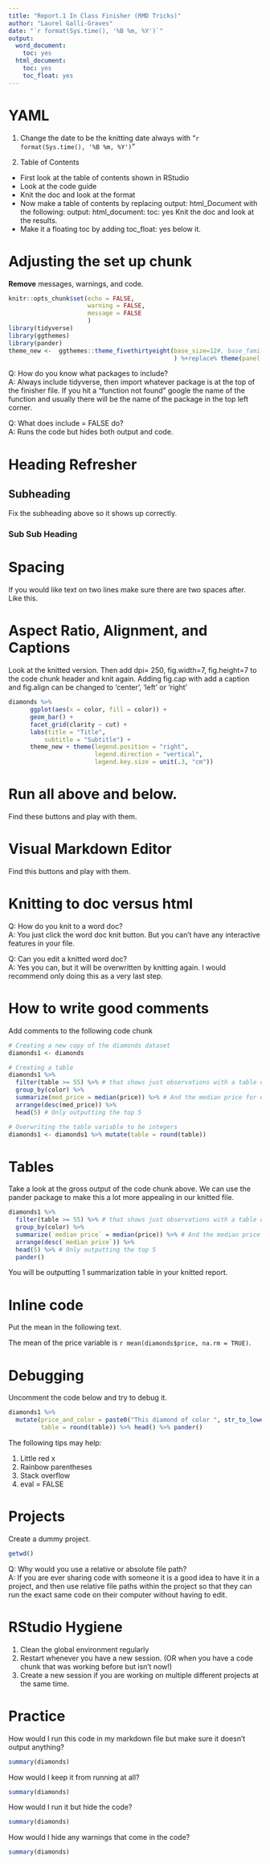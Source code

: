 ```yaml
---
title: "Report.1 In Class Finisher (RMD Tricks)"
author: "Laurel Galli-Graves"
date: "`r format(Sys.time(), '%B %m, %Y')`"
output:
  word_document: 
    toc: yes
  html_document: 
    toc: yes
    toc_float: yes
---
```


# YAML

1.  Change the date to be the knitting date always with "`r format(Sys.time(), '%B %m, %Y')`"

2.  Table of Contents

-   First look at the table of contents shown in RStudio
-   Look at the code guide
-   Knit the doc and look at the format
-   Now make a table of contents by replacing output: html_Document with the following: output: html_document: toc: yes Knit the doc and look at the results.
-   Make it a floating toc by adding toc_float: yes below it.

# Adjusting the set up chunk

**Remove** messages, warnings, and code.

```r
knitr::opts_chunk$set(echo = FALSE,
                      warning = FALSE, 
                      message = FALSE
                      )
library(tidyverse)
library(ggthemes)
library(pander)
theme_new <-  ggthemes::theme_fivethirtyeight(base_size=12#, base_family="Open Sans"
                                              ) %+replace% theme(panel.grid.major.y = element_line(colour = "grey80", size = 0.25),  panel.grid.major.x = element_blank(), panel.background = element_rect(fill = "white"), plot.background = element_rect(fill = "white"), legend.background = element_rect(fill = "white"))

```

Q: How do you know what packages to include?  
A: Always include tidyverse, then import whatever package is at the top of the finisher file. If you hit a "function not found" google the name of the function and usually there will be the name of the package in the top left corner. 

Q: What does include = FALSE do?  
A: Runs the code but hides both output and code.

# Heading Refresher

## Subheading

Fix the subheading above so it shows up correctly.

### Sub Sub Heading

# Spacing

If you would like text on two lines make sure there are two spaces after.  
Like this.


# Aspect Ratio, Alignment, and Captions

Look at the knitted version. Then add dpi= 250, fig.width=7, fig.height=7 to the code chunk header and knit again. Adding fig.cap with add a caption and fig.align can be changed to 'center', 'left' or 'right'

```r
diamonds %>% 
      ggplot(aes(x = color, fill = color)) +
      geom_bar() +
      facet_grid(clarity ~ cut) +
      labs(title = "Title", 
          subtitle = "Subtitle") + 
      theme_new + theme(legend.position = "right", 
                        legend.direction = "vertical", 
                        legend.key.size = unit(.3, "cm"))
```

# Run all above and below.

Find these buttons and play with them.

# Visual Markdown Editor

Find this buttons and play with them.

# Knitting to doc versus html
 
Q: How do you knit to a word doc?  
A: You just click the word doc knit button. But you can't have any interactive features in your file. 

Q: Can you edit a knitted word doc?  
A: Yes you can, but it will be overwritten by knitting again. I would recommend only doing this as a very last step. 

# How to write good comments 

Add comments to the following code chunk
```r
# Creating a new copy of the diamonds dataset
diamonds1 <- diamonds

# Creating a table 
diamonds1 %>% 
  filter(table >= 55) %>% # that shows just observations with a table of greater than 55
  group_by(color) %>% 
  summarize(med_price = median(price)) %>% # And the median price for each color
  arrange(desc(med_price)) %>% 
  head(5) # Only outputting the top 5

# Overwriting the table variable to be integers
diamonds1 <- diamonds1 %>% mutate(table = round(table))
```

# Tables 
Take a look at the gross output of the code chunk above. We can use the pander package to make this a lot more appealing in our knitted file.  
```r
diamonds1 %>% 
  filter(table >= 55) %>% # that shows just observations with a table of greater than 55
  group_by(color) %>% 
  summarize(`median price` = median(price)) %>% # And the median price for each color
  arrange(desc(`median price`)) %>% 
  head(5) %>% # Only outputting the top 5 
  pander()
```

You will be outputting 1 summarization table in your knitted report. 

# Inline code

Put the mean in the following text.

The mean of the price variable is `r mean(diamonds$price, na.rm = TRUE)`.

# Debugging 
Uncomment the code below and try to debug it.  
```r
diamonds1 %>% 
  mutate(price_and_color = paste0("This diamond of color ", str_to_lower(color), " is $", format(round(price), big.mark = ",")),
         table = round(table)) %>% head() %>% pander()
```

The following tips may help: 

1. Little red x 
2. Rainbow parentheses 
3. Stack overflow 
4. eval = FALSE


# Projects
Create a dummy project. 
```r
getwd()
```

Q: Why would you use a relative or absolute file path?  
A: If you are ever sharing code with someone it is a good idea to have it in a project, and then use relative file paths within the project so that they can run the exact same code on their computer without having to edit. 

# RStudio Hygiene 

1. Clean the global environment regularly
2. Restart whenever you have a new session. (OR when you have a code chunk that was working before but isn't now!)
3. Create a new session if you are working on multiple different projects at the same time. 


# Practice 
How would I run this code in my markdown file but make sure it doesn't output anything? 
```r
summary(diamonds)
```

How would I keep it from running at all? 
```r
summary(diamonds)
```

How would I run it but hide the code? 
```r
summary(diamonds)
```

How would I hide any warnings that come in the code? 
```r
summary(diamonds)
```
